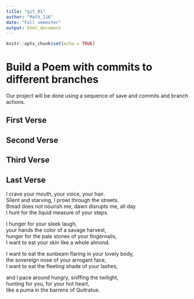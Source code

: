 ---
title: "git_01"
author: "Math_116"
date: "Fall semester"
output: html_document
---

```{r setup, include=FALSE}
knitr::opts_chunk$set(echo = TRUE)
```
# Build a Poem with commits to different branches
Our project will be done using a sequence of save and commits and branch actions.
<!-- Do not modify or change any text in "!--" bracketed areas such as this --- these are instructions to
you, if you change any of this the git program will notice it and compromise your git merging strategy !-->

## First Verse 
<!--Put the first five lines of a poem by Lewis Carrol in this section!-->

## Second Verse
<!--Put the first five lines of a poem by Robert Frost here!-->

## Third Verse
<!--Put the first two verses of The Walrus and the Carpenter here!-->

## Last Verse
<!--Put a short poem of your choice 8-20 lines,here!-->
I crave your mouth, your voice, your hair.  
Silent and starving, I prowl through the streets.  
Bread does not nourish me, dawn disrupts me, all day  
I hunt for the liquid measure of your steps.  

I hunger for your sleek laugh,  
your hands the color of a savage harvest,  
hunger for the pale stones of your fingernails,  
I want to eat your skin like a whole almond.  

I want to eat the sunbeam flaring in your lovely body,  
the sovereign nose of your arrogant face,  
I want to eat the fleeting shade of your lashes,  

and I pace around hungry, sniffing the twilight,  
hunting for you, for your hot heart,  
like a puma in the barrens of Quitratue.  
